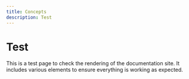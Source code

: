 ```yaml
---
title: Concepts
description: Test
---
```


# Test
This is a test page to check the rendering of the documentation site. It includes various elements to ensure everything is working as expected.
